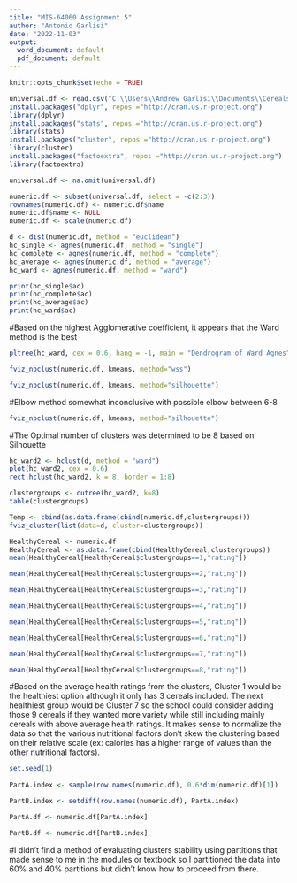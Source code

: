 ---
title: "MIS-64060 Assignment 5"
author: "Antonio Garlisi"
date: "2022-11-03"
output:
  word_document: default
  pdf_document: default
---

```{r setup, include=FALSE}
knitr::opts_chunk$set(echo = TRUE)
```
```{r Load Cereal Data and Install Packages}
universal.df <- read.csv("C:\\Users\\Andrew Garlisi\\Documents\\Cereals.csv" , header=TRUE, stringsAsFactors=FALSE)
install.packages("dplyr", repos ="http://cran.us.r-project.org")
library(dplyr)
install.packages("stats", repos ="http://cran.us.r-project.org")
library(stats)
install.packages("cluster", repos ="http://cran.us.r-project.org")
library(cluster)
install.packages("factoextra", repos ="http://cran.us.r-project.org")
library(factoextra)
```

```{r Remove NA Cereals}
universal.df <- na.omit(universal.df)

```


```{r Remove Non-Numeric Columns and Scale Data}
numeric.df <- subset(universal.df, select = -c(2:3))
rownames(numeric.df) <- numeric.df$name
numeric.df$name <- NULL
numeric.df <- scale(numeric.df)
```

```{r Euclidean Distance and Hierarchical Clustering}
d <- dist(numeric.df, method = "euclidean")
hc_single <- agnes(numeric.df, method = "single")
hc_complete <- agnes(numeric.df, method = "complete")
hc_average <- agnes(numeric.df, method = "average")
hc_ward <- agnes(numeric.df, method = "ward")

print(hc_single$ac)
print(hc_complete$ac)
print(hc_average$ac)
print(hc_ward$ac)
```

#Based on the highest Agglomerative coefficient, it appears that the Ward method is the best

```{r Create Dendrogram for Wards}
pltree(hc_ward, cex = 0.6, hang = -1, main = "Dendrogram of Ward Agnes")

```


```{r Elbow Determine Optimal Number of Clusters}
fviz_nbclust(numeric.df, kmeans, method="wss")

fviz_nbclust(numeric.df, kmeans, method="silhouette")
```
#Elbow method somewhat inconclusive with possible elbow between 6-8

```{r Sihouette Determine Optimal Number of Clusters}
fviz_nbclust(numeric.df, kmeans, method="silhouette")
```
#The Optimal number of clusters was determined to be 8 based on Silhouette

```{r Plot Ward Dendrogram with 8 Clusters}
hc_ward2 <- hclust(d, method = "ward")
plot(hc_ward2, cex = 0.6)
rect.hclust(hc_ward2, k = 8, border = 1:8)

```
```{r Clusters Analysis}
clustergroups <- cutree(hc_ward2, k=8)
table(clustergroups)

```
```{r Continued Clusters Analysis}
Temp <- cbind(as.data.frame(cbind(numeric.df,clustergroups)))
fviz_cluster(list(data=d, cluster=clustergroups))
```

```{r Continued Clusters Analysis for Healthy Group - Cluster 1}
HealthyCereal <- numeric.df
HealthyCereal <- as.data.frame(cbind(HealthyCereal,clustergroups))
mean(HealthyCereal[HealthyCereal$clustergroups==1,"rating"])
```
```{r Continued Clusters Analysis for Healthy Group - Cluster 2}
mean(HealthyCereal[HealthyCereal$clustergroups==2,"rating"])
```

```{r Continued Clusters Analysis for Healthy Group - Cluster 3}
mean(HealthyCereal[HealthyCereal$clustergroups==3,"rating"])
```

```{r Continued Clusters Analysis for Healthy Group - Cluster 4}
mean(HealthyCereal[HealthyCereal$clustergroups==4,"rating"])
```

```{r Continued Clusters Analysis for Healthy Group - Cluster 5}
mean(HealthyCereal[HealthyCereal$clustergroups==5,"rating"])
```

```{r Continued Clusters Analysis for Healthy Group - Cluster 6}
mean(HealthyCereal[HealthyCereal$clustergroups==6,"rating"])
```

```{r Continued Clusters Analysis for Healthy Group - Cluster 7}
mean(HealthyCereal[HealthyCereal$clustergroups==7,"rating"])
```

```{r Continued Clusters Analysis for Healthy Group - Cluster 8}
mean(HealthyCereal[HealthyCereal$clustergroups==8,"rating"])
```

#Based on the average health ratings from the clusters, Cluster 1 would be the healthiest option although it only has 3 cereals included. The next healthiest group would be Cluster 7 so the school could consider adding those 9 cereals if they wanted more variety while still including mainly cereals with above average health ratings. It makes sense to normalize the data so that the various nutritional factors don't skew the clustering based on their relative scale (ex: calories has a higher range of values than the other nutritional factors).


```{r Partition Data for Cluster Stability}

set.seed(1)
  
PartA.index <- sample(row.names(numeric.df), 0.6*dim(numeric.df)[1])              

PartB.index <- setdiff(row.names(numeric.df), PartA.index)              

PartA.df <- numeric.df[PartA.index]       

PartB.df <- numeric.df[PartB.index]
```
#I didn't find a method of evaluating clusters stability using partitions that made sense to me in the modules or textbook so I partitioned the data into 60% and 40% partitions but didn't know how to proceed from there.

